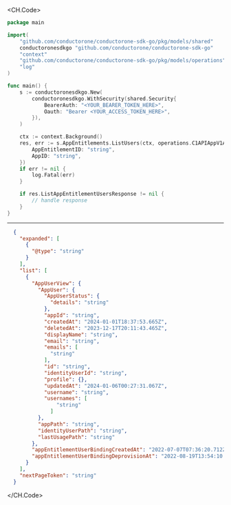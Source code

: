 
<CH.Code>
```go ListUsers.go
package main

import(
	"github.com/conductorone/conductorone-sdk-go/pkg/models/shared"
	conductoronesdkgo "github.com/conductorone/conductorone-sdk-go"
	"context"
	"github.com/conductorone/conductorone-sdk-go/pkg/models/operations"
	"log"
)

func main() {
    s := conductoronesdkgo.New(
        conductoronesdkgo.WithSecurity(shared.Security{
            BearerAuth: "<YOUR_BEARER_TOKEN_HERE>",
            Oauth: "Bearer <YOUR_ACCESS_TOKEN_HERE>",
        }),
    )

    ctx := context.Background()
    res, err := s.AppEntitlements.ListUsers(ctx, operations.C1APIAppV1AppEntitlementsListUsersRequest{
        AppEntitlementID: "string",
        AppID: "string",
    })
    if err != nil {
        log.Fatal(err)
    }

    if res.ListAppEntitlementUsersResponse != nil {
        // handle response
    }
}
```
---

```json Example Response
  {
    "expanded": [
      {
        "@type": "string"
      }
    ],
    "list": [
      {
        "AppUserView": {
          "AppUser": {
            "AppUserStatus": {
              "details": "string"
            },
            "appId": "string",
            "createdAt": "2024-01-01T18:37:53.665Z",
            "deletedAt": "2023-12-17T20:11:43.465Z",
            "displayName": "string",
            "email": "string",
            "emails": [
              "string"
            ],
            "id": "string",
            "identityUserId": "string",
            "profile": {},
            "updatedAt": "2024-01-06T00:27:31.067Z",
            "username": "string",
            "usernames": [
                "string"
              ]
          },
          "appPath": "string",
          "identityUserPath": "string",
          "lastUsagePath": "string"
        },
        "appEntitlementUserBindingCreatedAt": "2022-07-07T07:36:20.712Z",
        "appEntitlementUserBindingDeprovisionAt": "2022-08-19T13:54:10.447Z"
      }
    ],
    "nextPageToken": "string"
  }
```
</CH.Code>
